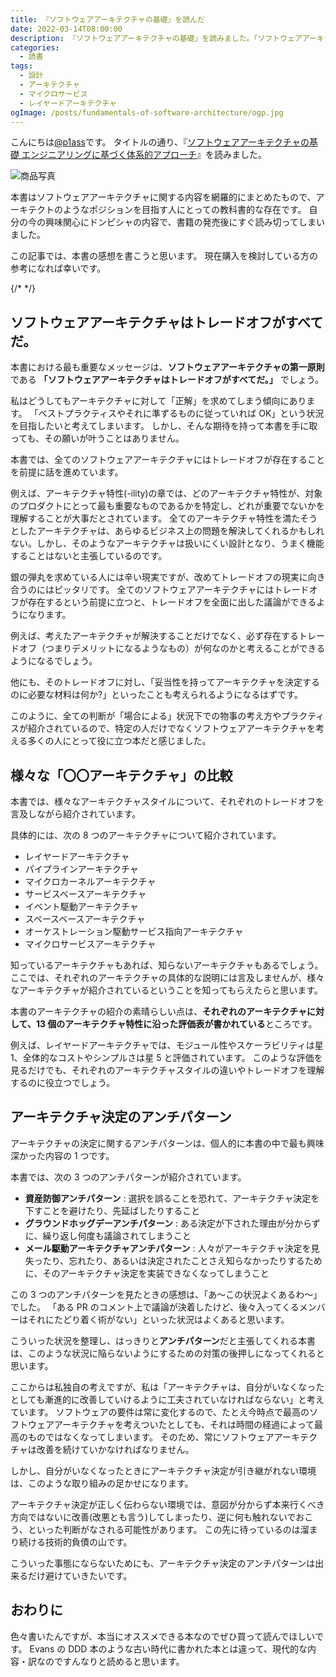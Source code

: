 ```yaml
---
title: 『ソフトウェアアーキテクチャの基礎』を読んだ
date: 2022-03-14T08:00:00
description: 『ソフトウェアアーキテクチャの基礎』を読みました。「ソフトウェアアーキテクチャはトレードオフがすべてだ。」というセリフや「アーキテクチャ決定のアンチパターン」が印象に残っています。
categories:
  - 読書
tags:
  - 設計
  - アーキテクチャ
  - マイクロサービス
  - レイヤードアーキテクチャ
ogImage: /posts/fundamentals-of-software-architecture/ogp.jpg
---
```


こんにちは[@p1ass](https://twitter.com/p1ass)です。
タイトルの通り、『[ソフトウェアアーキテクチャの基礎 エンジニアリングに基づく体系的アプローチ](https://www.amazon.co.jp/dp/4873119820?&linkCode=ll1&tag=p1ass02-22&linkId=87e8573835a9df2b19287e7ffd8be2f3&language=ja_JP&ref_=as_li_ss_tl)』を読みました。

![商品写真](./ogp.jpg)

<ExLinkCard
    url="https://www.amazon.co.jp/dp/4873119820?&linkCode=ll1&tag=p1ass02-22&linkId=87e8573835a9df2b19287e7ffd8be2f3&language=ja_JP&ref_=as_li_ss_tl"/>

本書はソフトウェアアーキテクチャに関する内容を網羅的にまとめたもので、アーキテクトのようなポジションを目指す人にとっての教科書的な存在です。
自分の今の興味関心にドンピシャの内容で、書籍の発売後にすぐ読み切ってしまいました。

この記事では、本書の感想を書こうと思います。
現在購入を検討している方の参考になれば幸いです。

{/* <!--more--> */}

## ソフトウェアアーキテクチャはトレードオフがすべてだ。

本書における最も重要なメッセージは、**ソフトウェアアーキテクチャの第一原則**である **「ソフトウェアアーキテクチャはトレードオフがすべてだ。」** でしょう。

私はどうしてもアーキテクチャに対して「正解」を求めてしまう傾向にあります。
「ベストプラクティスやそれに準ずるものに従っていれば OK」という状況を目指したいと考えてしまいます。
しかし、そんな期待を持って本書を手に取っても、その願いが叶うことはありません。

本書では、全てのソフトウェアアーキテクチャにはトレードオフが存在することを前提に話を進めています。

例えば、アーキテクチャ特性(-ility)の章では、どのアーキテクチャ特性が、対象のプロダクトにとって最も重要なものであるかを特定し、どれが重要でないかを理解することが大事だとされています。
全てのアーキテクチャ特性を満たそうとしたアーキテクチャは、あらゆるビジネス上の問題を解決してくれるかもしれない。しかし、そのようなアーキテクチャは扱いにくい設計となり、うまく機能することはないと主張しているのです。

銀の弾丸を求めている人には辛い現実ですが、改めてトレードオフの現実に向き合うのにはピッタリです。
全てのソフトウェアアーキテクチャにはトレードオフが存在するという前提に立つと、トレードオフを全面に出した議論ができるようになります。

例えば、考えたアーキテクチャが解決することだけでなく、必ず存在するトレードオフ（つまりデメリットになるようなもの）が何なのかと考えることができるようになるでしょう。

他にも、そのトレードオフに対し、「妥当性を持ってアーキテクチャを決定するのに必要な材料は何か?」といったことも考えられるようになるはずです。

このように、全ての判断が「場合による」状況下での物事の考え方やプラクティスが紹介されているので、特定の人だけでなくソフトウェアアーキテクチャを考える多くの人にとって役に立つ本だと感じました。

## 様々な「〇〇アーキテクチャ」の比較

本書では、様々なアーキテクチャスタイルについて、それぞれのトレードオフを言及しながら紹介されています。

具体的には、次の 8 つのアーキテクチャについて紹介されています。

- レイヤードアーキテクチャ
- パイプラインアーキテクチャ
- マイクロカーネルアーキテクチャ
- サービスベースアーキテクチャ
- イベント駆動アーキテクチャ
- スペースベースアーキテクチャ
- オーケストレーション駆動サービス指向アーキテクチャ
- マイクロサービスアーキテクチャ

知っているアーキテクチャもあれば、知らないアーキテクチャもあるでしょう。
ここでは、それぞれのアーキテクチャの具体的な説明には言及しませんが、様々なアーキテクチャが紹介されているということを知ってもらえたらと思います。

本書のアーキテクチャの紹介の素晴らしい点は、**それぞれのアーキテクチャに対して、13 個のアーキテクチャ特性に沿った評価表が書かれている**ところです。

例えば、レイヤードアーキテクチャでは、モジュール性やスケーラビリティは星 1、全体的なコストやシンプルさは星 5 と評価されています。
このような評価を見るだけでも、それぞれのアーキテクチャスタイルの違いやトレードオフを理解するのに役立つでしょう。

## アーキテクチャ決定のアンチパターン

アーキテクチャの決定に関するアンチパターンは、個人的に本書の中で最も興味深かった内容の 1 つです。

本書では、次の 3 つのアンチパターンが紹介されています。

- **資産防御アンチパターン** : 選択を誤ることを恐れて、アーキテクチャ決定を下すことを避けたり、先延ばしたりすること
- **グラウンドホッグデーアンチパターン** : ある決定が下された理由が分からずに、繰り返し何度も議論されてしまうこと
- **メール駆動アーキテクチャアンチパターン** : 人々がアーキテクチャ決定を見失ったり、忘れたり、あるいは決定されたことさえ知らなかったりするために、そのアーキテクチャ決定を実装できなくなってしまうこと

この 3 つのアンチパターンを見たときの感想は、「あ〜この状況よくあるわ〜」でした。
「ある PR のコメント上で議論が決着したけど、後々入ってくるメンバーはそれにたどり着く術がない」といった状況はよくあると思います。

こういった状況を整理し、はっきりと**アンチパターン**だと主張してくれる本書は、このような状況に陥らないようにするための対策の後押しになってくれると思います。

ここからは私独自の考えですが、私は「アーキテクチャは、自分がいなくなったとしても漸進的に改善していけるように工夫されていなければならない」と考えています。
ソフトウェアの要件は常に変化するので、たとえ今時点で最高のソフトウェアアーキテクチャを考えついたとしても、それは時間の経過によって最高のものではなくなってしまいます。
そのため、常にソフトウェアアーキテクチャは改善を続けていかなければなりません。

しかし、自分がいなくなったときにアーキテクチャ決定が引き継がれない環境は、このような取り組みの足かせになります。

アーキテクチャ決定が正しく伝わらない環境では、意図が分からず本来行くべき方向ではないに改善(改悪とも言う)してしまったり、逆に何も触れないでおこう、といった判断がなされる可能性があります。
この先に待っているのは溜まり続ける技術的負債の山です。

こういった事態にならないためにも、アーキテクチャ決定のアンチパターンは出来るだけ避けていきたいです。

## おわりに

色々書いたんですが、本当にオススメできる本なのでぜひ買って読んでほしいです。
Evans の DDD 本のような古い時代に書かれた本とは違って、現代的な内容・訳なのですんなりと読めると思います。

<ExLinkCard
    url="https://www.amazon.co.jp/dp/4873119820?&linkCode=ll1&tag=p1ass02-22&linkId=87e8573835a9df2b19287e7ffd8be2f3&language=ja_JP&ref_=as_li_ss_tl"/>

